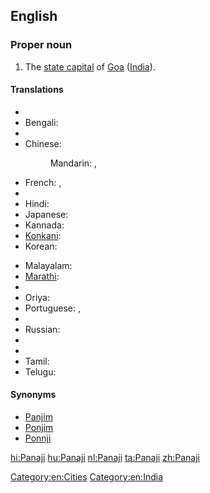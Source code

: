 ==English==
{{wikipedia}}

===Proper noun===
{{en-proper noun}}

# The [[state capital]] of [[Goa]] ([[India]]).

====Translations====
{{trans-top|capital of Goa, India}}
* {{trreq|Assamese}}
* Bengali: {{t-|bn|পানাজি|sc=Beng}}
* {{trreq|Chhattisgarhi}}
* Chinese:
*: Mandarin: {{t|cmn|帕納吉|sc=Hani}},  {{t|cmn|帕纳吉|tr=Pànàjí|sc=Hani}}
* French: {{t-|fr|Panaji|m}},  {{t-|fr|Panjim|m}}
* {{trreq|Gujarati}}
* Hindi: {{t+|hi|पणजी|tr=paṇajī}}
* Japanese: {{t-|ja|パナジ|tr=Panaji}}
* Kannada: {{t-|kn|ಪಣಜಿ|sc=Knda}}
* [[Konkani]]: {{tø|kok|पणजी}}
* Korean: {{t-|ko|파나지|sc=Kore}}
{{trans-mid}}
* Malayalam: {{t-|ml|പനജി|sc=Mlym}}
* [[Marathi]]: {{t-|mr|पणजी|sc=Deva}}
* {{trreq|Mizo}}
* Oriya: {{t-|or|ପାଣାଜୀ|sc=Orya}}
* Portuguese: {{t-|pt|Pangim|m}},  {{t-|pt|Panaji|m}}
* {{trreq|Punjabi}}
* Russian: {{t-|ru|Панаджи|m|tr=Panadži}}
* {{trreq|Santali}}
* {{trreq|Sikkimese}}
* Tamil: {{t-|ta|பணஜி|sc=Taml}}
* Telugu: {{t-|te|పనజీ|sc=Telu}}
{{trans-bottom}}

====Synonyms====
* [[Panjim]]
* [[Ponjim]]
* [[Ponnji]]

[[Category:en:Cities]]
[[Category:en:India]]

[[hi:Panaji]]
[[hu:Panaji]]
[[nl:Panaji]]
[[ta:Panaji]]
[[zh:Panaji]]